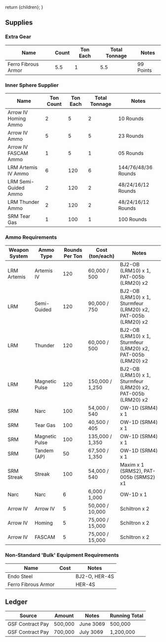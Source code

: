   return <Framework>{children}</Framework>;
}

## Supplies

### Extra Gear

| Name                | Count | Ton Each | Total Tonnage | Notes     |
| ------------------- | ----- | -------- | ------------- | --------- |
| Ferro Fibrous Armor | 5.5   | 1        | 5.5           | 99 Points |

### Inner Sphere Supplier

| Name                 | Ton Count | Ton Each | Total Tonnage | Notes               |
| -------------------- | --------- | -------- | ------------- | ------------------- |
| Arrow IV Homing Ammo | 2         | 5        | 2             | 10 Rounds           |
| Arrow IV Ammo        | 5         | 5        | 5             | 23 Rounds           |
| Arrow IV FASCAM Ammo | 1         | 5        | 1             | 05 Rounds           |
| LRM Artemis IV Ammo  | 6         | 120      | 6             | 144/76/48/36 Rounds |
| LRM Semi-Guided Ammo | 2         | 120      | 2             | 48/24/16/12 Rounds  |
| LRM Thunder Ammo     | 2         | 120      | 2             | 48/24/16/12 Rounds  |
| SRM Tear Gas         | 1         | 100      | 1             | 100 Rounds          |

### Ammo Requirements

| Weapon System | Ammo Type      | Rounds Per Ton | Cost (ton/each) | Notes                                                         |
| ------------- | -------------- | -------------- | --------------- | ------------------------------------------------------------- |
| LRM Artemis   | Artemis IV     | 120            | 60,000 / 500    | BJ2-OB (LRM10) x 1, PAT-005b (LRM20) x2                       |
| LRM           | Semi-Guided    | 120            | 90,000 / 750    | BJ2-OB (LRM10) x 1, Sturmfeur (LRM20) x2, PAT-005b (LRM20) x2 |
| LRM           | Thunder        | 120            | 60,000 / 500    | BJ2-OB (LRM10) x 1, Sturmfeur (LRM20) x2, PAT-005b (LRM20) x2 |
| LRM           | Magnetic Pulse | 120            | 150,000 / 1,250 | BJ2-OB (LRM10) x 1, Sturmfeur (LRM20) x2, PAT-005b (LRM20) x2 |
| SRM           | Narc           | 100            | 54,000 / 540    | OW-1D (SRM4) x 1                                              |
| SRM           | Tear Gas       | 100            | 40,500 / 405    | OW-1D (SRM4) x 1                                              |
| SRM           | Magnetic Pulse | 100            | 135,000 / 1,350 | OW-1D (SRM4) x 1                                              |
| SRM           | Tandem (AP)    | 50             | 67,500 / 1,350  | OW-1D (SRM4) x 1                                              |
| SRM Streak    | Streak         | 100            | 54,000 / 540    | Maxim x 1 (SRMS2), PAT-005b (SRMS2) x1                        |
| Narc          | Narc           | 6              | 6,000 / 1,000   | OW-1D x 1                                                     |
| Arrow IV      | Arrow IV       | 5              | 50,000 / 10,000 | Schiltron x 2                                                 |
| Arrow IV      | Homing         | 5              | 75,000 / 15,000 | Schiltron x 2                                                 |
| Arrow IV      | FASCAM         | 5              | 75,000 / 15,000 | Schiltron x 2                                                 |

### Non-Standard 'Bulk' Equipment Requirements

| Name                | Cost | Notes         |
| ------------------- | ---- | ------------- |
| Endo Steel          |      | BJ2-O, HER-4S |
| Ferro Fibrous Armor |      | HER-4S        |

## Ledger

| Source           | Amount  | Notes     | Running Total |
| ---------------- | ------- | --------- | ------------- |
| GSF Contract Pay | 500,000 | June 3069 | 500,000       |
| GSF Contract Pay | 700,000 | July 3069 | 1,200,000     |
